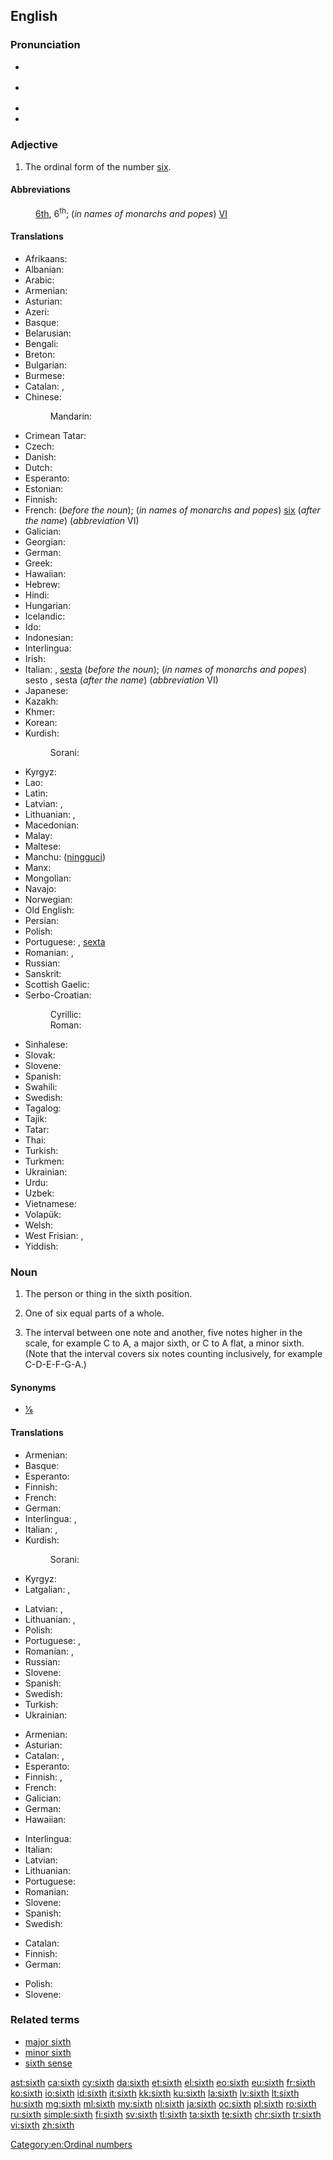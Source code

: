 ==English==
{{wikipedia}}
{{ordinalbox|en|5th|6th|7th|fifth|seventh|card=six}}

===Pronunciation===
* {{a|UK}} {{IPA|/sɪksθ/|/sɪkθ/}}
* {{a|US}} {{IPA|/sɪksθ/}}
* {{audio|en-us-sixth.ogg|Audio (US)|lang=en}}
* {{rhymes|ɪksθ}}

===Adjective===
{{en-adj|-}}

# The ordinal form of the number [[six]].

====Abbreviations====
: [[6th]], 6<sup>th</sup>; (''in names of monarchs and popes'') [[VI]]

====Translations====
{{trans-top|ordinal form of the number six}}
* Afrikaans: {{t|af|sesde}}
* Albanian: {{t|sq|gjashtë}}
* Arabic: {{t|ar|سادس|m|tr=sādis|sc=Arab}}
* Armenian: {{t|hy|վեցերորդ|tr=vec'erord}}
* Asturian: {{t+|ast|sestu}}
* Azeri: {{t|az|altıncı}}
* Basque: {{t+|eu|seigarren}}
* Belarusian: {{t|be|шосты|m|tr=šósty|sc=Cyrl}}
* Bengali: {{t|bn|ষষ্ঠ|tr=shôshţhô}}
* Breton: {{t+|br|c'hwec'hvet}}
* Bulgarian: {{t|bg|шести|m|tr=šésti|sc=Cyrl}}
* Burmese: {{t|my|ဆဌမ|tr=hsa' hta̱ma.|sc=Mymr}}
* Catalan: {{t|ca|sisè|m}}, {{t|ca|sext|m}}
* Chinese:
*: Mandarin: {{t+|cmn|第六|tr=dìliù|sc=Hani}}
* Crimean Tatar: {{t|crh|altıncı}}
* Czech: {{t+|cs|šestý|m}}
* Danish: {{t|da|sjette}}
* Dutch: {{t+|nl|zesde}}
* Esperanto: {{t+|eo|sesa}}
* Estonian: {{t|et|kuues}}
* Finnish: {{t+|fi|kuudes}}
* French: {{t+|fr|sixième}} (''before the noun''); (''in names of monarchs and popes'') [[six]] (''after the name'') (''abbreviation'' VI)
* Galician: {{t+|gl|sexto}}
* Georgian: {{t|ka|მეექვსე|tr=meek'vse|sc=Geor}}
* German: {{t+|de|sechste}}
* Greek: {{t+|el|έκτος|tr=ektos|sc=Grek}}
* Hawaiian: {{t|haw|ono}}
* Hebrew: {{t|he|שישי|tr=shishi|sc=Hebr}}
* Hindi: {{t|hi|छठवां|tr=chaṭhvā̃|sc=Deva}}
* Hungarian: {{t+|hu|hatodik}}
* Icelandic: {{t|is|sjötti}}
* Ido: {{t+|io|sisesma}}
* Indonesian: {{t+|id|keenam}}
* Interlingua: {{t|ia|sexte}}
* Irish: {{t|ga|séú}}
* Italian: {{t+|it|sesto|m}}, [[sesta]] {{g|f}} (''before the noun''); (''in names of monarchs and popes'') sesto {{g|m}}, sesta {{g|f}} (''after the name'') (''abbreviation'' VI)
* Japanese: {{t|ja|六番目|tr=ろくばんめ, rokuban-me|sc=Jpan}}
* Kazakh: {{t|kk|алтыншы|tr=altınşı|sc=Cyrl}}
* Khmer: {{t|km|ទីប្រាំមួយ|tr=tii pram muəy|sc=Khmr}}
* Korean: {{t+|ko|여섯째|tr=yeolseosjjae|sc=Hang}}
* Kurdish:
*: Sorani: {{t+|ku|شه‌شه‌م|tr=shasham|sc=ku-Arab}}
{{trans-mid}}
* Kyrgyz: {{t|ky|алтынчы|tr=altınçı|sc=Cyrl}}
* Lao: {{t|lo|ທີ່ຫົກ|tr=tʰī̀ hôk|sc=Laoo}}
* Latin: {{t+|la|sextus}}
* Latvian: {{t+|lv|sestais|m}}, {{t|lv|sestā|f}}
* Lithuanian: {{t+|lt|šeštas|m}}, {{t|lt|šešta|f}}
* Macedonian: {{t|mk|шести|m|tr=šésti|sc=Cyrl}}
* Malay: {{t+|ms|keenam}}
* Maltese: {{t|mt|is-sitt}}
* Manchu: ([[ningguci]])
* Manx: {{t|gv|sheyoo}}
* Mongolian: {{t|mn|зургадугаар|tr=zurgadugaar|sc=Cyrl}}
* Navajo: {{t|nv|hastą́ą́ góneʼ}}
* Norwegian: {{t+|no|sjette}}
* Old English: {{t|ang|siexta}}
* Persian: {{t+|fa|ششم|tr=šešom|sc=fa-Arab}}
* Polish: {{t+|pl|szósty|m}} <!-- [[szósta]] {{f}}, [[szóste]] {{n}}-->
* Portuguese: {{t+|pt|sexto|m}}, [[sexta]] {{g|f}}
* Romanian: {{t+|ro|șaselea|m}}, {{t|ro|șasea|f}}
* Russian: {{t+|ru|шестой|tr=šestój}}
* Sanskrit: {{t|sa|षष्ठ|tr=ṣaṣṭhaḥ|sc=Deva}}
* Scottish Gaelic: {{t|gd|siathamh}}
* Serbo-Croatian:
*: Cyrillic: {{t|sh|шести|m}}
*: Roman: {{t|sh|šesti|m}}
* Sinhalese: {{t|si|හයවෙනි|tr=hayaveni|sc=Sinh}}
* Slovak: {{t|sk|šiesty|m}}
* Slovene: {{t+|sl|šesti|m}}
* Spanish: {{t+|es|sexto}}
* Swahili: {{t|sw|ya sita}}
* Swedish: {{t+|sv|sjätte}}
* Tagalog: {{t|tl|ikaanim}}
* Tajik: {{t|tg|шашум|tr=šašum|sc=Cyrl}}
* Tatar: {{t+|tt|алтынчы|tr=altınçı|sc=Cyrl}}
* Thai: {{t|th|ที่หก|tr=têe hòk|sc=Thai}}
* Turkish: {{t+|tr|altıncı}}
* Turkmen: {{t|tk|altynjy}}
* Ukrainian: {{t+|uk|шостий|tr=šóstyj|sc=Cyrl}}
* Urdu: {{t|ur|چھٹواں|tr=chaṭhvā̃|sc=ur-Arab}}
* Uzbek: {{t|uz|oltinchi}}
* Vietnamese: {{t+|vi|thứ sáu}}
* Volapük: {{t+|vo|mälid}}
* Welsh: {{t+|cy|chweched}}
* West Frisian: {{t|fy|sechste}}, {{t|fy|seisde}}
* Yiddish: {{t|yi|זעקסט|tr=zekst|sc=Hebr}}
{{trans-bottom}}

===Noun===
{{en-noun}}

# {{qualifier|not used in the plural}} The person or thing in the sixth position.
# One of six equal parts of a whole.
# {{context|music|lang=en}} The interval between one note and another, five notes higher in the scale, for example C to A, a major sixth, or C to A flat, a minor sixth.  (Note that the interval covers six notes counting inclusively, for example C-D-E-F-G-A.)

====Synonyms====
* {{sense|one of six equal parts}} [[⅙]]

====Translations====
{{trans-top|person or thing in sixth place}}
* Armenian: {{t|hy|վեցերորդ|tr=vec'erord}}
* Basque: {{t+|eu|seigarren}}
* Esperanto: {{t+|eo|sesa}}
* Finnish: {{t+|fi|kuudes}}
* French: {{t+|fr|sixième|m|f}}
* German: {{t|de|Sechster|m}}
* Interlingua: {{t|ia|sexto|m}}, {{t|ia|sexta|f}}
* Italian: {{t+|it|sesto|m}}, {{t+|it|sesta|f}}
* Kurdish:
*: Sorani: {{t+|ku|شه‌شه‌م|tr=shasham|sc=ku-Arab}}
* Kyrgyz: {{t|ky|алтынчы|tr=altınçı|sc=Cyrl}}
* Latgalian: {{t|ltg|sests|m}}, {{t|ltg|sesta|f}}
{{trans-mid}}
* Latvian: {{t+|lv|sestais}}, {{t|lv|sestā|f}}
* Lithuanian: {{t+|lt|šeštas|m}}, {{t|lt|šešta|f}}
* Polish: {{t+|pl|szósty|m}}
* Portuguese: {{t+|pt|sexto|m}}, {{t+|pt|sexta|f}}
* Romanian: {{t|ro|cel al șaselea|m}}, {{t|ro|cea a șasea|f}}
* Russian: {{t+|ru|шестой|m|tr=shyestóy|sc=Cyrl}}
* Slovene: {{t|sl|šésti}}
* Spanish: {{t+|es|sexto|m}}
* Swedish: {{t+|sv|sexa|c}}
* Turkish: {{t+|tr|altıncı}}
* Ukrainian: {{t+|uk|шостий|m|sc=Cyrl}}
{{trans-bottom}}

{{trans-top|one of six equal parts of a whole}}
* Armenian: {{t|hy|վեցերորդ|tr=vec'erord}}
* Asturian: {{t+|ast|sestu|m}}
* Catalan: {{t|ca|sisè|m}}, {{t|ca|sext|m}}
* Esperanto: {{t|eo|sesono}}
* Finnish: {{t|fi|kuudennes}}, {{t|fi|kuudesosa}}
* French: {{t+|fr|sixième|m}}
* Galician: {{t+|gl|sexto|m}}
* German: {{t|de|Sechstel|n}}
* Hawaiian: {{t|haw|hapaono}}
{{trans-mid}}
* Interlingua: {{t|ia|sexto}}
* Italian: {{t+|it|sesto|m}}
* Latvian: {{t|lv|sestā daļa|f}}
* Lithuanian: {{t|lt|šeštadalis|m}}
* Portuguese: {{t+|pt|sexto|m}}
* Romanian: {{t+|ro|șesime|f}}
* Slovene: {{t|sl|šestína|f}}
* Spanish: {{t+|es|sexto|m}}
* Swedish: {{t+|sv|sjättedel|c}}
{{trans-bottom}}

{{trans-top|interval}}
* Catalan: {{t|ca|sexta|f}}
* Finnish: {{t+|fi|seksti}}
* German: {{t|de|Sexte|f}}
{{trans-mid}}
* Polish: {{t|pl|seksta|f}}
* Slovene: {{t|sl|seksta|f}}
{{trans-bottom}}

===Related terms===
* [[major sixth]]
* [[minor sixth]]
* [[sixth sense]]

[[Category:en:Ordinal numbers]]

[[ast:sixth]]
[[ca:sixth]]
[[cy:sixth]]
[[da:sixth]]
[[et:sixth]]
[[el:sixth]]
[[eo:sixth]]
[[eu:sixth]]
[[fr:sixth]]
[[ko:sixth]]
[[io:sixth]]
[[id:sixth]]
[[it:sixth]]
[[kk:sixth]]
[[ku:sixth]]
[[la:sixth]]
[[lv:sixth]]
[[lt:sixth]]
[[hu:sixth]]
[[mg:sixth]]
[[ml:sixth]]
[[my:sixth]]
[[nl:sixth]]
[[ja:sixth]]
[[oc:sixth]]
[[pl:sixth]]
[[ro:sixth]]
[[ru:sixth]]
[[simple:sixth]]
[[fi:sixth]]
[[sv:sixth]]
[[tl:sixth]]
[[ta:sixth]]
[[te:sixth]]
[[chr:sixth]]
[[tr:sixth]]
[[vi:sixth]]
[[zh:sixth]]